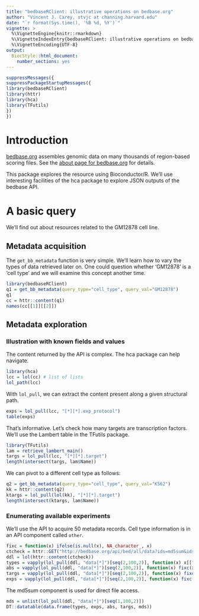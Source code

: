```yaml
---
title: "bedbaseRClient: illustrative operations on bedbase.org"
author: "Vincent J. Carey, stvjc at channing.harvard.edu"
date: "`r format(Sys.time(), '%B %d, %Y')`"
vignette: >
  %\VignetteEngine{knitr::rmarkdown}
  %\VignetteIndexEntry{bedbaseRClient: illustrative operations on bedbase.org}
  %\VignetteEncoding{UTF-8}
output:
  BiocStyle::html_document:
    number_sections: yes
---
```


```r
suppressMessages({
suppressPackageStartupMessages({
library(bedbaseRClient)
library(httr)
library(hca)
library(TFutils)
})
})
```

# Introduction

[bedbase.org]("https://bedbase.org") assembles genomic data on many
thousands of region-based scoring files.  See the [about page for bedbase.org](http://bedbase.org/about)
for details.

This package explores the resource using Bioconductor/R.  We'll use interesting
facilities of the hca package to explore JSON outputs of the bedbase API.

# A basic query

We'll find out about resources related to the GM12878 cell line.

## Metadata acquisition

The `get_bb_metadata` function is very simple.  We'll learn how
to vary the types of data retrieved later on.  One could question
whether 'GM12878' is a 'cell type' and we will examine this concept another time.

```r
library(bedbaseRClient)
q1 = get_bb_metadata(query_type="cell_type", query_val="GM12878")
q1
cc = httr::content(q1)
names(cc[[1]][[2]])
```

## Metadata exploration

### Illustration with known fields and values

The content returned by the API is complex.  The hca package can help navigate.

```r
library(hca)
lcc = lol(cc) # list of lists
lol_path(lcc)
```

With `lol_pull`, we can extract the content present along a given structural path.

```r
exps = lol_pull(lcc, "[*][*].exp_protocol")
table(exps)
```

That's informative.  Let's check how many targets are transcription factors.
We'll use the Lambert table in the TFutils package.

```r
library(TFutils)
lam = retrieve_lambert_main()
targs = lol_pull(lcc, "[*][*].target")
length(intersect(targs, lam$Name))
```

We can pivot to a different cell type as follows:
```r
q2 = get_bb_metadata(query_type="cell_type", query_val="K562")
kk = httr::content(q2)
ktargs = lol_pull(lol(kk), "[*][*].target")
length(intersect(ktargs, lam$Name))
```

### Enumerating available experiments

We'll use the API to acquire 50 metadata records.  Cell type
information is in an API component called `other`.
```r
fixc = function(x) ifelse(is.null(x), NA_character_, x)
ctcheck = httr::GET("http://bedbase.org/api/bed/all/data?ids=md5sum&ids=other&limit=50")
ddl = lol(httr::content(ctcheck))
types = vapply(lol_pull(ddl, "data[*]")[seq(2,100,2)], function(x) x[["cell_type"]], character(1))
abs = vapply(lol_pull(ddl, "data[*]")[seq(2,100,2)], function(x) fixc(x[["antibody"]]), character(1))
targs = vapply(lol_pull(ddl, "data[*]")[seq(2,100,2)], function(x) fixc(x[["target"]]), character(1))
exps = vapply(lol_pull(ddl, "data[*]")[seq(2,100,2)], function(x) fixc(x[["exp_protocol"]]), character(1))
```
The md5sum component is used for direct file access.
```r
mds = unlist(lol_pull(ddl, "data[*]")[seq(1,100,2)])
DT::datatable(data.frame(types, exps, abs, targs, mds))
```
